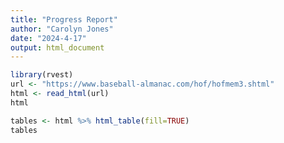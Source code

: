 ```yaml
---
title: "Progress Report"
author: "Carolyn Jones"
date: "2024-4-17"
output: html_document
---
```


```r
library(rvest)
url <- "https://www.baseball-almanac.com/hof/hofmem3.shtml"
html <- read_html(url)
html
```


```r
tables <- html %>% html_table(fill=TRUE)
tables
```
